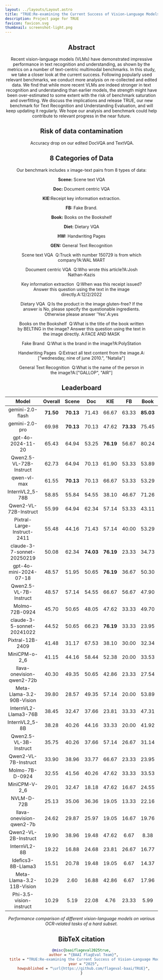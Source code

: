 ```yaml
---
layout: ../layouts/Layout.astro
title: "TRUE:Re-examining the Current Success of Vision-Language Models in Text Recognition and Understanding"
description: Project page for TRUE
favicon: favicon.svg
thumbnail: screenshot-light.png
---
```








<Header
  title={frontmatter.title}
  authors={[
    {
      name: "BAAI FlagEval Team",
      url: "https://roman.technology",
      notes: [""],
    },
  ]}
  links={[
    {
      name: "Paper",
      url: "",
      icon: "ri:file-pdf-2-line",
    },
    {
      name: "Code",
      url: "https://github.com/flageval-baai/FlagEvalMM",
      icon: "ri:github-line",
    },
    {
      name: "arXiv",
      url: "",
      icon: "academicons:arxiv",
    },
    {
      name: "Dataset",
      url: "https://huggingface.co/datasets/BAAI/TRUE",
      icon: "simple-icons:huggingface",
      iconColor: "#FFD21E",
    }
  ]}
  />


<HighlightedSection>

## Abstract

Recent vision-language models (VLMs) have demonstrated impressive performance in text recognition and understanding, as shown by the metrics on a number of text-centric multimodal benchmarks. In this study, we take a closer look at the current success. Following popularly used relevant benchmarks, we conduct more analysis on re-collected and edited data. We find that while more recent VLMs are indeed stronger in text recognition and understanding than earlier models, the strength might have been over-estimated to some extent with the risk of benchmark saturation and overfitting. We discuss the implications and release TRUE, our new benchmark for Text Recognition and Understanding Evaluation, and will keep updating it regularly. We hope our analysis and benchmark could help contribute to relevant progress in the near future.
</HighlightedSection>

## Risk of data contamination

<Figure>
  <Image slot="figure" source={diffDoc} altText="Diagram of the transformer deep learning architecture." />
  <span slot="caption">Accuracy drop on our edited DocVQA and TextVQA.</span>
</Figure>


## 8 Categories of Data

Our benchmark includes x image-text pairs from 8 types of data:
<p><strong>Scene:</strong> Scene text VQA</p>
<p><strong>Doc:</strong> Document centric VQA</p>
<p><strong>KIE:</strong>Receipt key information extraction.</p>
<p><strong>FB:</strong> Fake Brand.</p>
<p><strong>Book:</strong> Books on the Bookshelf</p>
<p><strong>Diet:</strong> Dietary VQA</p>
<p><strong>HW:</strong> Handwriting Pages</p>
<p><strong>GEN:</strong> General Text Recognition</p>

<TwoColumns>
  <Figure slot="left">
      <span slot="title">Scene text VQA</span>
      <Image slot="figure" source={scene} altText="scene" />
      <span slot="caption">Q:Truck with number 150729 is from which company?A:WAL MART</span>
  </Figure>
  <Figure slot="right">
    <span slot="title">Document centric VQA</span>
    <Image slot="figure" source={doc} altText="Scene" />
    <span slot="caption">Q:Who wrote this article?A:Josh Nathan-Kazis</span>
  </Figure>
</TwoColumns>

<TwoColumns>
  <Figure slot="left">
      <span slot="title">Key information extraction</span>
      <Image slot="figure" source={kie} altText="scene" />
      <span slot="caption">Q:When was this receipt issued? Answer this question using the text in the image directly.A:12/2/2022</span>
  </Figure>
    <Figure slot="right">
    <span slot="title">Dietary VQA</span>
    <Image slot="figure" source={diet} altText="Scene" />
    <span slot="caption">Q:Is the product in the image gluten-free? If the answer is No, please specify the questionable ingredients. Otherwise please answer 'Yes'.A:yes</span>
  </Figure>
</TwoColumns>

<TwoColumns>
  <Figure slot="left">
      <span slot="title">Books on the Bookshelf</span>
      <Image slot="figure" source={book} altText="scene" />
      <span slot="caption">Q:What is the title of the book written by BELTING in the image? Answer this question using the text in the image directly. A:FACE AND MASK</span>
  </Figure>
  <Figure slot="right">
    <span slot="title">Fake Brand</span>
    <Image slot="figure" source={fb} altText="Scene" />
    <span slot="caption">Q:What is the brand in the image?A:PolyStation</span>
  </Figure>
</TwoColumns>

<TwoColumns>
  <Figure slot="left">
      <span slot="title">Handwriting Pages</span>
      <Image slot="figure" source={hw} altText="scene" />
      <span slot="caption">Q:Extract all text content from the image.A:["wednesday, nine of june 2010.", "Natalia"]</span>
  </Figure>
  <Figure slot="right">
    <span slot="title">General Text Recognition</span>
    <Image slot="figure" source={gen} altText="Scene" />
    <span slot="caption">Q:What is the name of the person in the image?A:["GALLOP", "AIR"]</span>
  </Figure>
</TwoColumns>

## Leaderboard

| Model | Overall | Scene | Doc | KIE | FB | Book | Diet | HW | GEN |
| :---: | :---: | :---: | :---: | :---: | :---: | :---: | :---: | :---: | :---: |
| gemini-2.0-flash | **71.50** | **70.13** | 71.43 | 66.67 | 63.33 | **85.03** | 60.34 | **88.89** | 50.00 |
| gemini-2.0-pro | 69.98 | **70.13** | 70.13 | 47.62 | **73.33** | 75.45 | 64.66 | 73.33 | **68.33** |
| gpt-4o-2024-11-20 | 65.43 | 64.94 | 53.25 | **76.19** | 56.67 | 80.24 | 55.17 | 62.22 | 63.33 |
| Qwen2.5-VL-72B-Instruct | 62.73 | 64.94 | 70.13 | 61.90 | 53.33 | 53.89 | 64.66 | 80.00 | 63.33 |
| qwen-vl-max | 61.55 | **70.13** | 70.13 | 66.67 | 53.33 | 53.29 | 56.03 | 86.67 | 56.67 |
| InternVL2\_5-78B | 58.85 | 55.84 | 54.55 | 38.10 | 46.67 | 71.26 | 62.07 | 57.78 | 41.67 |
| Qwen2-VL-72B-Instruct | 55.99 | 64.94 | 62.34 | 57.14 | 53.33 | 43.11 | 62.93 | 73.33 | 46.67 |
| Pixtral-Large-Instruct-2411 | 55.48 | 44.16 | 71.43 | 57.14 | 40.00 | 53.29 | **65.52** | 55.56 | 43.33 |
| claude-3-7-sonnet-20250219 | 50.08 | 62.34 | **74.03** | **76.19** | 23.33 | 34.73 | 56.03 | 60.00 | 31.67 |
| gpt-4o-mini-2024-07-18 | 48.57 | 51.95 | 50.65 | **76.19** | 36.67 | 50.30 | 32.76 | 53.33 | 60.00 |
| Qwen2.5-VL-7B-Instruct | 48.57 | 57.14 | 54.55 | 66.67 | 56.67 | 47.90 | 27.59 | 62.22 | 51.67 |
| Molmo-72B-0924 | 45.70 | 50.65 | 48.05 | 47.62 | 33.33 | 49.70 | 45.69 | 37.78 | 36.67 |
| claude-3-5-sonnet-20241022 | 44.52 | 50.65 | 66.23 | **76.19** | 33.33 | 23.95 | 58.62 | 51.11 | 28.33 |
| Pixtral-12B-2409 | 41.48 | 31.17 | 67.53 | 38.10 | 30.00 | 32.34 | 54.31 | 44.44 | 26.67 |
| MiniCPM-o-2\_6 | 41.15 | 44.16 | 58.44 | 52.38 | 20.00 | 33.53 | 34.48 | 62.22 | 40.00 |
| llava-onevision-qwen2-72b | 40.30 | 49.35 | 50.65 | 42.86 | 23.33 | 27.54 | 58.62 | 15.56 | 41.67 |
| Meta-Llama-3.2-90B-Vision | 39.80 | 28.57 | 49.35 | 57.14 | 20.00 | 53.89 | 23.28 | 26.67 | 48.33 |
| InternVL2-Llama3-76B | 38.45 | 32.47 | 37.66 | 23.81 | 33.33 | 47.31 | 47.41 | 13.33 | 31.67 |
| InternVL2\_5-8B | 38.28 | 40.26 | 44.16 | 33.33 | 20.00 | 41.92 | 37.07 | 35.56 | 33.33 |
| Qwen2.5-VL-3B-Instruct | 35.75 | 40.26 | 37.66 | 57.14 | 26.67 | 31.14 | 30.17 | 64.44 | 26.67 |
| Qwen2-VL-7B-Instruct | 33.90 | 38.96 | 33.77 | 66.67 | 23.33 | 23.95 | 27.59 | 66.67 | 36.67 |
| Molmo-7B-D-0924 | 32.55 | 41.56 | 40.26 | 47.62 | 33.33 | 33.53 | 19.83 | 20.00 | 36.67 |
| MiniCPM-V-2\_6 | 29.01 | 32.47 | 18.18 | 47.62 | 16.67 | 24.55 | 24.14 | 57.78 | 38.33 |
| NVLM-D-72B | 25.13 | 35.06 | 36.36 | 19.05 | 13.33 | 22.16 | 33.62 | 6.67 | 11.67 |
| llava-onevision-qwen2-7b | 24.62 | 29.87 | 25.97 | 19.05 | 16.67 | 19.76 | 33.62 | 11.11 | 28.33 |
| Qwen2-VL-2B-Instruct | 19.90 | 38.96 | 19.48 | 47.62 | 6.67 | 8.38 | 8.62 | 44.44 | 28.33 |
| InternVL2-8B | 19.22 | 16.88 | 24.68 | 23.81 | 26.67 | 16.77 | 25.00 | 2.22 | 18.33 |
| Idefics3-8B-Llama3 | 15.51 | 20.78 | 19.48 | 19.05 | 6.67 | 14.37 | 24.14 | 4.44 | 1.67 |
| Meta-Llama-3.2-11B-Vision | 10.29 | 2.60 | 16.88 | 42.86 | 6.67 | 17.96 | 2.59 | 0.00 | 3.33 |
| Phi-3.5-vision-instruct | 10.29 | 5.19 | 22.08 | 4.76 | 23.33 | 5.99 | 13.79 | 4.44 | 6.67 |

*Performance comparison of different vision-language models on various OCR-related tasks of a hard subset.*

## BibTeX citation

```bibtex
@misc{baaiflageval2025true,
  author = "{BAAI FlagEval Team}",
  title = "TRUE:Re-examining the Current Success of Vision-Language Models in Text Recognition and Understanding",
  year = "2025",
  howpublished = "\url{https://github.com/flageval-baai/TRUE}",
}
```